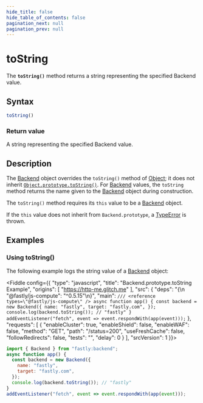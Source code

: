 ```yaml
---
hide_title: false
hide_table_of_contents: false
pagination_next: null
pagination_prev: null
---
```


# toString

The **`toString()`** method returns a string representing the specified Backend value.

## Syntax

```js
toString()
```

### Return value

A string representing the specified Backend value.

## Description

The [Backend](../Backend.mdx) object overrides the `toString()` method of [Object](../../../globals//Object/Object.mdx); it does not inherit
[`Object.prototype.toString()`](../../../globals/Object/prototype/toString.mdx). For [Backend](../Backend.mdx) values, the `toString` method returns the name given to the [Backend](../Backend.mdx) object during construction.

The `toString()` method requires its `this` value to be a [Backend](../Backend.mdx) object.

If the `this` value does not inherit from `Backend.prototype`, a [TypeError](../../../globals/TypeError/TypeError.mdx) is thrown.

## Examples

### Using toString()

The following example logs the string value of a [Backend](../Backend.mdx) object:

<Fiddle config={{
  "type": "javascript",
  "title": "Backend.prototype.toString Example",
  "origins": [
    "https://http-me.glitch.me"
  ],
  "src": {
    "deps": "{\n  \"@fastly/js-compute\": \"^0.5.15\"\n}",
    "main": `
/// <reference types=\"@fastly/js-compute\" />
async function app() {
  const backend = new Backend({
    name: "fastly",
    target: "fastly.com",
  });
  console.log(backend.toString()); // "fastly"
}
addEventListener("fetch", event => event.respondWith(app(event)));
`
  },
  "requests": [
    {
      "enableCluster": true,
      "enableShield": false,
      "enableWAF": false,
      "method": "GET",
      "path": "/status=200",
      "useFreshCache": false,
      "followRedirects": false,
      "tests": "",
      "delay": 0
    }
  ],
  "srcVersion": 1
}}>

```js
import { Backend } from "fastly:backend";
async function app() {
  const backend = new Backend({
    name: "fastly",
    target: "fastly.com",
  });
  console.log(backend.toString()); // "fastly"
}
addEventListener("fetch", event => event.respondWith(app(event)));
```

</Fiddle>